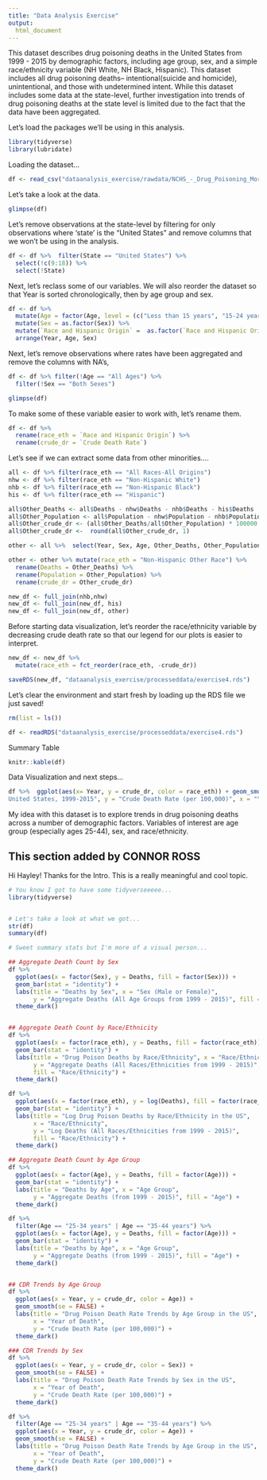 ```yaml
---
title: "Data Analysis Exercise"
output:
  html_document
---
```



This dataset describes drug poisoning deaths in the United States from 1999 - 2015 by demographic factors, including age group, sex, and a simple race/ethnicity variable (NH White, NH Black, Hispanic). This dataset includes all drug poisoning deaths-- intentional(suicide and homicide), unintentional, and those with undetermined intent. While this dataset includes some data at the state-level, further investigation into trends of drug poisoning deaths at the state level is limited due to the fact that the data have been aggregated. 

Let's load the packages we'll be using in this analysis.
```r
library(tidyverse)
library(lubridate)
```

Loading the dataset...
```r
df <- read_csv("dataanalysis_exercise/rawdata/NCHS_-_Drug_Poisoning_Mortality_by_State__United_States.csv")
```

Let's take a look at the data.
```r
glimpse(df)
```

Let's remove observations at the state-level by filtering for only observations where 'state' is the "United States" and remove columns that we won't be using in the analysis.
```r
df <- df %>%  filter(State == "United States") %>% 
  select(!c(9:18)) %>% 
  select(!State)
```

Next, let's reclass some of our variables. We will also reorder the dataset so that Year is sorted chronologically, then by age group and sex.
```r
df <- df %>% 
  mutate(Age = factor(Age, level = (c("Less than 15 years", "15-24 years", "25-34 years",  "35-44 years", "45-54 years", "55-64 years", "65-74 years", "75+ years", "All Ages")))) %>% 
  mutate(Sex = as.factor(Sex)) %>% 
  mutate(`Race and Hispanic Origin` =  as.factor(`Race and Hispanic Origin`)) %>% 
  arrange(Year, Age, Sex)
```

Next, let's remove observations where rates have been aggregated and remove the columns with NA's, 
```r
df <- df %>% filter(!Age == "All Ages") %>% 
  filter(!Sex == "Both Sexes")

glimpse(df)
```

To make some of these variable easier to work with, let's rename them. 
```r
df <- df %>% 
  rename(race_eth = `Race and Hispanic Origin`) %>% 
  rename(crude_dr = `Crude Death Rate`)       
```

Let's see if we can extract some data from other minorities....
```r
all <- df %>% filter(race_eth == "All Races-All Origins")
nhw <- df %>% filter(race_eth == "Non-Hispanic White")
nhb <- df %>% filter(race_eth == "Non-Hispanic Black")
his <- df %>% filter(race_eth == "Hispanic")

all$Other_Deaths <- all$Deaths - nhw$Deaths - nhb$Deaths - his$Deaths
all$Other_Population <- all$Population - nhw$Population - nhb$Population - his$Population
all$Other_crude_dr <- (all$Other_Deaths/all$Other_Population) * 100000
all$Other_crude_dr <-  round(all$Other_crude_dr, 1)

other <- all %>%  select(Year, Sex, Age, Other_Deaths, Other_Population, Other_crude_dr)

other <- other %>% mutate(race_eth = "Non-Hispanic Other Race") %>% 
  rename(Deaths = Other_Deaths) %>% 
  rename(Population = Other_Population) %>% 
  rename(crude_dr = Other_crude_dr)

new_df <- full_join(nhb,nhw)
new_df <- full_join(new_df, his)
new_df <- full_join(new_df, other)

```

Before starting data visualization, let's reorder the race/ethnicity variable by decreasing crude death rate so that our legend for our plots is easier to interpret.
```r
new_df <- new_df %>% 
  mutate(race_eth = fct_reorder(race_eth, -crude_dr)) 
```

```r
saveRDS(new_df, "dataanalysis_exercise/processeddata/exercise4.rds")
```

Let's clear the environment and start fresh by loading up the RDS file we just saved!
```r
rm(list = ls())

df <- readRDS("dataanalysis_exercise/processeddata/exercise4.rds")
```

Summary Table
```r
knitr::kable(df)
```

Data Visualization and next steps...
```r
df %>%  ggplot(aes(x= Year, y = crude_dr, color = race_eth)) + geom_smooth(se = F) + labs(title = "Trends in Drug Poisoning Death Rates by Race/ Ethnicity,
United States, 1999-2015", y = "Crude Death Rate (per 100,000)", x = "Year of Death", color = "Race/ Ethnicity")  + theme(legend.position="bottom") + guides(color=guide_legend(nrow=1,byrow=T)) +  theme(legend.title.align = 0.5, legend.direction = "vertical", legend.box.just = "center") + theme(plot.title = element_text(hjust = 0.5, size = 12))
```

My idea with this dataset is to explore trends in drug poisoning deaths across a number of demographic factors. Variables of interest are age group (especially ages 25-44), sex, and race/ethnicity. 


## This section added by CONNOR ROSS
Hi Hayley! Thanks for the Intro. This is a really meaningful and cool topic.



```r
# You know I got to have some tidyverseeeee...
library(tidyverse)


# Let's take a look at what we got...
str(df)
summary(df)

# Sweet summary stats but I'm more of a visual person...

## Aggregate Death Count by Sex
df %>%
  ggplot(aes(x = factor(Sex), y = Deaths, fill = factor(Sex))) + 
  geom_bar(stat = "identity") +
  labs(title = "Deaths by Sex", x = "Sex (Male or Female)",
       y = "Aggregate Deaths (All Age Groups from 1999 - 2015)", fill = "Sex") +
  theme_dark()


## Aggregate Death Count by Race/Ethnicity
df %>%
  ggplot(aes(x = factor(race_eth), y = Deaths, fill = factor(race_eth))) + 
  geom_bar(stat = "identity") +
  labs(title = "Drug Poison Deaths by Race/Ethnicity", x = "Race/Ethnicity",
       y = "Aggregate Deaths (All Races/Ethnicities from 1999 - 2015)",
       fill = "Race/Ethnicity") +
  theme_dark()

df %>%
  ggplot(aes(x = factor(race_eth), y = log(Deaths), fill = factor(race_eth))) + 
  geom_bar(stat = "identity") +
  labs(title = "Log Drug Poison Deaths by Race/Ethnicity in the US", 
       x = "Race/Ethnicity",
       y = "Log Deaths (All Races/Ethnicities from 1999 - 2015)",
       fill = "Race/Ethnicity") +
  theme_dark()

## Aggregate Death Count by Age Group
df %>%
  ggplot(aes(x = factor(Age), y = Deaths, fill = factor(Age))) + 
  geom_bar(stat = "identity") +
  labs(title = "Deaths by Age", x = "Age Group",
       y = "Aggregate Deaths (from 1999 - 2015)", fill = "Age") +
  theme_dark()

df %>%
  filter(Age == "25-34 years" | Age == "35-44 years") %>%
  ggplot(aes(x = factor(Age), y = Deaths, fill = factor(Age))) + 
  geom_bar(stat = "identity") +
  labs(title = "Deaths by Age", x = "Age Group",
       y = "Aggregate Deaths (from 1999 - 2015)", fill = "Age") +
  theme_dark()


## CDR Trends by Age Group
df %>%
  ggplot(aes(x = Year, y = crude_dr, color = Age)) +
  geom_smooth(se = FALSE) +
  labs(title = "Drug Poison Death Rate Trends by Age Group in the US", 
       x = "Year of Death", 
       y = "Crude Death Rate (per 100,000)") +
  theme_dark()

### CDR Trends by Sex
df %>%
  ggplot(aes(x = Year, y = crude_dr, color = Sex)) +
  geom_smooth(se = FALSE) +
  labs(title = "Drug Poison Death Rate Trends by Sex in the US", 
       x = "Year of Death", 
       y = "Crude Death Rate (per 100,000)") +
  theme_dark()

df %>%
  filter(Age == "25-34 years" | Age == "35-44 years") %>%
  ggplot(aes(x = Year, y = crude_dr, color = Age)) +
  geom_smooth(se = FALSE) +
  labs(title = "Drug Poison Death Rate Trends by Age Group in the US", 
       x = "Year of Death", 
       y = "Crude Death Rate (per 100,000)") +
  theme_dark()

```
